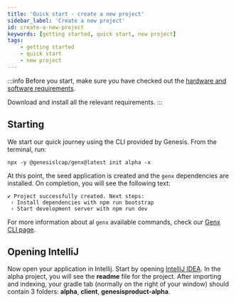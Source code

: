 ```yaml
---
title: 'Quick start - create a new project'
sidebar_label: 'Create a new project'
id: create-a-new-project
keywords: [getting started, quick start, new project]
tags:
    - getting started
    - quick start
    - new project
---
```


:::info
Before you start, make sure you have checked out the [hardware and software requirements](../../../getting-started/quick-start/hardware-and-software/).

Download and install all the relevant requirements.
:::

## Starting

We start our quick journey using the CLI provided by Genesis. From the terminal, run:

```shell title="Terminal"
npx -y @genesislcap/genx@latest init alpha -x
```
<!-- NO EDIT (NEXT 4 LINES) -->

<InsecureFlag />

At this point, the seed application is created and the `genx` dependencies are installed. On completion, you will see the following text:

```shell title="Terminal"
✔ Project successfully created. Next steps:
 › Install dependencies with npm run bootstrap
 › Start development server with npm run dev
```

For more information about al `genx` available commands, check our [Genx CLI page](../../../operations/commands/genx-CLI/).

## Opening IntelliJ

Now open your application in Intellij. Start by opening [IntelliJ IDEA](https://www.jetbrains.com/idea/). In the alpha project, you will see the **readme** file for the project. After importing and indexing, your gradle tab (normally on the right of your window) should contain 3 folders: **alpha**, **client**, **genesisproduct-alpha**.